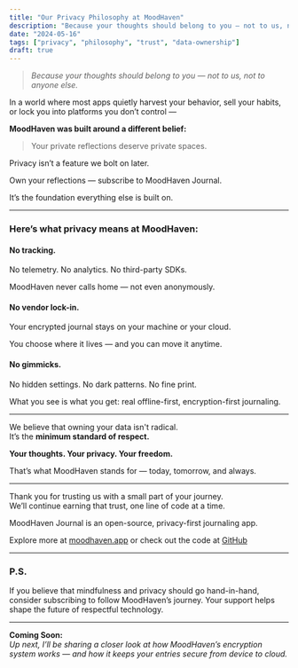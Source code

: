 ```yaml
---
title: "Our Privacy Philosophy at MoodHaven"
description: "Because your thoughts should belong to you — not to us, not to anyone else."
date: "2024-05-16"
tags: ["privacy", "philosophy", "trust", "data-ownership"]
draft: true
---
```


> _Because your thoughts should belong to you — not to us, not to anyone else._

In a world where most apps quietly harvest your behavior, sell your habits, or lock you into platforms you don’t control —

**MoodHaven was built around a different belief:**

> Your private reflections deserve private spaces.

Privacy isn’t a feature we bolt on later.

Own your reflections — subscribe to MoodHaven Journal.

It’s the foundation everything else is built on.

---

### Here’s what privacy means at MoodHaven:

#### No tracking.

No telemetry. No analytics. No third-party SDKs.

MoodHaven never calls home — not even anonymously.

#### No vendor lock-in.

Your encrypted journal stays on your machine or your cloud.

You choose where it lives — and you can move it anytime.

#### No gimmicks.

No hidden settings. No dark patterns. No fine print.

What you see is what you get: real offline-first, encryption-first journaling.

---

We believe that owning your data isn't radical.  
It’s the **minimum standard of respect.**

**Your thoughts. Your privacy. Your freedom.**

That’s what MoodHaven stands for — today, tomorrow, and always.

---

Thank you for trusting us with a small part of your journey.  
We’ll continue earning that trust, one line of code at a time.

MoodHaven Journal is an open-source, privacy-first journaling app.

Explore more at [moodhaven.app](https://moodhaven.app) or check out the code at [GitHub](https://github.com/kenlacroix/MoodHavenJournal)

---

### P.S.

If you believe that mindfulness and privacy should go hand-in-hand, consider subscribing to follow MoodHaven’s journey. Your support helps shape the future of respectful technology.

---

**Coming Soon:**  
_Up next, I’ll be sharing a closer look at how MoodHaven’s encryption system works — and how it keeps your entries secure from device to cloud._

